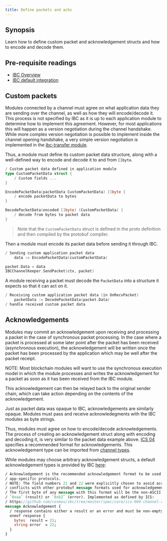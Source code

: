 ```yaml
---
title: Define packets and acks
---
```


## Synopsis

Learn how to define custom packet and acknowledgement structs and how to encode and decode them.

<Note>

## Pre-requisite readings

- [IBC Overview](/docs/ibc/v4.6.x/ibc/overview)
- [IBC default integration](/docs/ibc/v4.6.x/ibc/integration)

</Note>

## Custom packets

Modules connected by a channel must agree on what application data they are sending over the
channel, as well as how they will encode/decode it. This process is not specified by IBC as it is up
to each application module to determine how to implement this agreement. However, for most
applications this will happen as a version negotiation during the channel handshake. While more
complex version negotiation is possible to implement inside the channel opening handshake, a very
simple version negotiation is implemented in the [ibc-transfer module](https://github.com/cosmos/ibc-go/tree/main/modules/apps/transfer/module.go).

Thus, a module must define its custom packet data structure, along with a well-defined way to
encode and decode it to and from `[]byte`.

```go expandable
/ Custom packet data defined in application module
type CustomPacketData struct {
    / Custom fields ...
}

EncodePacketData(packetData CustomPacketData) []byte {
    / encode packetData to bytes
}

DecodePacketData(encoded []byte) (CustomPacketData) {
    / decode from bytes to packet data
}
```

> Note that the `CustomPacketData` struct is defined in the proto definition and then compiled by the protobuf compiler.

Then a module must encode its packet data before sending it through IBC.

```go
/ Sending custom application packet data
    data := EncodePacketData(customPacketData)

packet.Data = data
IBCChannelKeeper.SendPacket(ctx, packet)
```

A module receiving a packet must decode the `PacketData` into a structure it expects so that it can
act on it.

```go
/ Receiving custom application packet data (in OnRecvPacket)
    packetData := DecodePacketData(packet.Data)
/ handle received custom packet data
```

## Acknowledgements

Modules may commit an acknowledgement upon receiving and processing a packet in the case of synchronous packet processing.
In the case where a packet is processed at some later point after the packet has been received (asynchronous execution), the acknowledgement
will be written once the packet has been processed by the application which may be well after the packet receipt.

NOTE: Most blockchain modules will want to use the synchronous execution model in which the module processes and writes the acknowledgement
for a packet as soon as it has been received from the IBC module.

This acknowledgement can then be relayed back to the original sender chain, which can take action
depending on the contents of the acknowledgement.

Just as packet data was opaque to IBC, acknowledgements are similarly opaque. Modules must pass and
receive acknowledegments with the IBC modules as byte strings.

Thus, modules must agree on how to encode/decode acknowledgements. The process of creating an
acknowledgement struct along with encoding and decoding it, is very similar to the packet data
example above. [ICS 04](https://github.com/cosmos/ibc/blob/master/spec/core/ics-004-channel-and-packet-semantics#acknowledgement-envelope)
specifies a recommended format for acknowledgements. This acknowledgement type can be imported from
[channel types](https://github.com/cosmos/ibc-go/tree/main/modules/core/04-channel/types).

While modules may choose arbitrary acknowledgement structs, a default acknowledgement types is provided by IBC [here](https://github.com/cosmos/ibc-go/blob/main/proto/ibc/core/channel/v1/channel.proto):

```protobuf expandable
/ Acknowledgement is the recommended acknowledgement format to be used by
/ app-specific protocols.
/ NOTE: The field numbers 21 and 22 were explicitly chosen to avoid accidental
/ conflicts with other protobuf message formats used for acknowledgements.
/ The first byte of any message with this format will be the non-ASCII values
/ `0xaa` (result) or `0xb2` (error). Implemented as defined by ICS:
/ https://github.com/cosmos/ibc/tree/master/spec/core/ics-004-channel-and-packet-semantics#acknowledgement-envelope
message Acknowledgement {
  / response contains either a result or an error and must be non-empty
  oneof response {
    bytes  result = 21;
    string error  = 22;
  }
}
```
